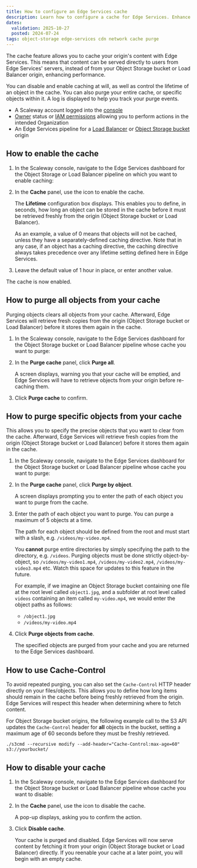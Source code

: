 ```yaml
---
title: How to configure an Edge Services cache
description: Learn how to configure a cache for Edge Services. Enhance performance and finely control your cached objects via purging (cache invalidation).
dates:
  validation: 2025-10-27
  posted: 2024-07-24
tags: object-storage edge-services cdn network cache purge
---
```




The cache feature allows you to cache your origin's content with Edge Services. This means that content can be served directly to users from Edge Services' servers, instead of from your Object Storage bucket or Load Balancer origin, enhancing performance.

You can disable and enable caching at will, as well as control the lifetime of an object in the cache. You can also purge your entire cache, or specific objects within it. A log is displayed to help you track your purge events.

<Requirements />

- A Scaleway account logged into the [console](https://console.scaleway.com)
- [Owner](/iam/concepts/#owner) status or [IAM permissions](/iam/concepts/#permission) allowing you to perform actions in the intended Organization
- An Edge Services pipeline for a [Load Balancer](/edge-services/how-to/create-pipeline-lb/) or [Object Storage bucket](/edge-services/how-to/create-pipeline-bucket/) origin

## How to enable the cache

1. In the Scaleway console, navigate to the Edge Services dashboard for the Object Storage or Load Balancer pipeline on which you want to enable caching:

    <Lightbox image={image} alt="A screenshot of the Edge Services dashboard in the Scaleway console. This is a dashboard for an Edge Services Load Balancer pipeline, showing links to the documentation, Scaleway Cockpit, the endpoint, cache settings and a button to disable the pipeline." />

2. In the **Cache** panel, use the <Icon name="toggle" /> icon to enable the cache.

    The **Lifetime** configuration box displays. This enables you to define, in seconds, how long an object can be stored in the cache before it must be retrieved freshly from the origin (Object Storage bucket or Load Balancer).

    <Lightbox image={image2} />

    <Message type="tip">
    As an example, a value of 0 means that objects will not be cached, unless they have a separately-defined caching directive. Note that in any case, if an object has a caching directive, the caching directive always takes precedence over any lifetime setting defined here in Edge Services.
    </Message>

3. Leave the default value of 1 hour in place, or enter another value.

The cache is now enabled.

## How to purge all objects from your cache

Purging objects clears all objects from your cache. Afterward, Edge Services will retrieve fresh copies from the origin (Object Storage bucket or Load Balancer) before it stores them again in the cache.

1. In the Scaleway console, navigate to the Edge Services dashboard for the Object Storage bucket or Load Balancer pipeline whose cache you want to purge:

    <Lightbox image={image3} alt="A screenshot of the Edge Services dashboard in the Scaleway console. This is a dashboard for an Edge Services Load Balancer pipeline, showing links to the documentation, Scaleway Cockpit, the endpoint, cache settings and a button to disable the pipeline." />

2. In the **Purge cache** panel, click **Purge all**.

    <Lightbox image={image4} />

    A screen displays, warning you that your cache will be emptied, and Edge Services will have to retrieve objects from your origin before re-caching them.
        
3. Click **Purge cache** to confirm.

## How to purge specific objects from your cache

This allows you to specify the precise objects that you want to clear from the cache. Afterward, Edge Services will retrieve fresh copies from the origin (Object Storage bucket or Load Balancer) before it stores them again in the cache.

1. In the Scaleway console, navigate to the Edge Services dashboard for the Object Storage bucket or Load Balancer pipeline whose cache you want to purge:

    <Lightbox image={image5} alt="A screenshot of the Edge Services dashboard in the Scaleway console. This is a dashboard for an Edge Services Load Balancer pipeline, showing links to the documentation, Scaleway Cockpit, the endpoint, cache settings and a button to disable the pipeline." />

2. In the **Purge cache** panel, click **Purge by object**.

    <Lightbox image={image6} />
        
    A screen displays prompting you to enter the path of each object you want to purge from the cache.

    <Lightbox image={image7} />

3. Enter the path of each object you want to purge. You can purge a maximum of 5 objects at a time.

      <Message type="tip">

      The path for each object should be defined from the root and must start with a slash, e.g. `/videos/my-video.mp4`.

      You **cannot** purge entire directories by simply specifying the path to the directory, e.g. `/videos`. Purging objects must be done strictly object-by-object, so `/videos/my-video1.mp4`, `/videos/my-video2.mp4`, `/videos/my-video3.mp4` etc. Watch this space for updates to this feature in the future.

      For example, if we imagine an Object Storage bucket containing one file at the root level called `object1.jpg`, and a subfolder at root level called `videos` containing an item called `my-video.mp4`, we would enter the object paths as follows:

      - `/object1.jpg`
      - `/videos/my-video.mp4`

      </Message>

4. Click **Purge objects from cache**.

    The specified objects are purged from your cache and you are returned to the Edge Services dashboard.

## How to use Cache-Control

To avoid repeated purging, you can also set the `Cache-Control` HTTP header directly on your files/objects. This allows you to define how long items should remain in the cache before being freshly retrieved from the origin. Edge Services will respect this header when determining where to fetch content.

For Object Storage bucket origins, the following example call to the S3 API updates the `Cache-Control` header for **all** objects in the bucket, setting a maximum age of 60 seconds before they must be freshly retrieved. 

```
./s3cmd --recursive modify --add-header="Cache-Control:max-age=60" s3://yourbucket/
```

## How to disable your cache

1. In the Scaleway console, navigate to the Edge Services dashboard for the Object Storage bucket or Load Balancer pipeline whose cache you want to disable:

    <Lightbox image={image8} alt="A screenshot of the Edge Services dashboard in the Scaleway console. This is a dashboard for an Edge Services Load Balancer pipeline, showing links to the documentation, Scaleway Cockpit, the endpoint, cache settings and a button to disable the pipeline." />

2. In the **Cache** panel, use the <Icon name="toggle" /> icon to disable the cache.

    A pop-up displays, asking you to confirm the action.

3. Click **Disable cache**.

    Your cache is purged and disabled. Edge Services will now serve content by fetching it from your origin (Object Storage bucket or Load Balancer) directly. If you reenable your cache at a later point, you will begin with an empty cache.
